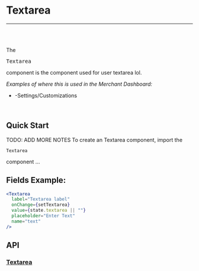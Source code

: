 


<Meta title="Documentation|Components/Textarea" />

# Textarea

---
<br />
<Story id="examples-components-textarea--basic" />
<br />


The <pre>Textarea</pre> component is the component used for user textarea lol.

<em>Examples of where this is used in the Merchant Dashboard:</em>

* -Settings/Customizations

<br />

## Quick Start
TODO: ADD MORE NOTES
To create an Textarea component, import the <pre>`Textarea`</pre> component ...


## Fields Example:

```jsx
<Textarea
  label="Textarea label"
  onChange={setTextarea}
  value={state.textarea || ""}
  placeholder="Enter Text"
  name="text"
/>
```

## API
### [Textarea](https://github.com/tapcartinc/tapcart-dashboard-components/blob/master/lib/components/Textarea.js)
<Props of={Textarea} />




